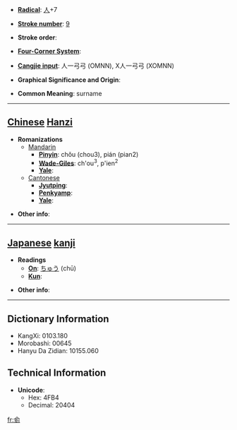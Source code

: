 * '''[[Wiktionary:Chinese radical index| Radical]]''': [[Wiktionary:Chinese radical index 人|人]]+7

* '''[[Wiktionary:Chinese total strokes index|Stroke number]]''': [[Wiktionary:Chinese total strokes index 9|9]]

* '''Stroke order''': 

* '''[[Wiktionary:Chinese four corner index|Four-Corner System]]''': 

* '''[[Wiktionary:Chinese Cangjie index|Cangjie input]]''': 人一弓弓 (OMNN), X人一弓弓 (XOMNN)

* '''Graphical Significance and Origin''': 

* '''Common Meaning''': surname

----

== [[Chinese]] [[Hanzi]] ==

* '''Romanizations'''
** [[Mandarin]]
*** '''[[Pinyin]]''': chǒu (chou3), pián (pian2)
*** '''[[Wade-Giles]]''': ch'ou<sup>3</sup>, p'ien<sup>2</sup>
*** '''[[Yale]]''': 
**[[Cantonese]]
***'''[[Jyutping]]''':
***'''[[Penkyamp]]''': 
***'''[[Yale]]''': 

* '''Other info''': 

----

== [[Japanese]] [[kanji]] ==

* '''Readings'''
** '''[[On]]''': [[ちゅう]] (chū)
** '''[[Kun]]''': 

* '''Other info''':  

----

== Dictionary Information ==

* KangXi: 0103.180
* Morobashi: 00645
* Hanyu Da Zidian: 10155.060

== Technical Information ==

* '''Unicode''':
** Hex: 4FB4
** Decimal: 20404

[[fr:侴]]